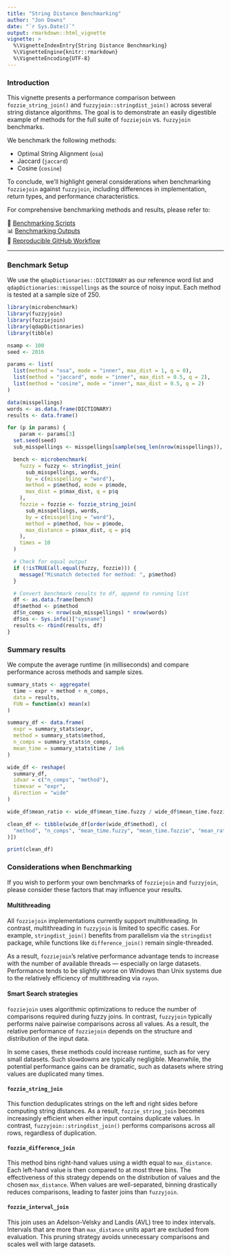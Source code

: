 ```yaml
---
title: "String Distance Benchmarking"
author: "Jon Downs"
date: "`r Sys.Date()`"
output: rmarkdown::html_vignette
vignette: >
  %\VignetteIndexEntry{String Distance Benchmarking}
  %\VignetteEngine{knitr::rmarkdown}
  %\VignetteEncoding{UTF-8}
---
```


### Introduction

This vignette presents a performance comparison between `fozzie_string_join()`
and `fuzzyjoin::stringdist_join()` across several string distance algorithms.
The goal is to demonstrate an easily digestible example of methods for the full
suite of `fozziejoin` vs. `fuzzyjoin` benchmarks. 

We benchmark the following methods:

- Optimal String Alignment (`osa`)
- Jaccard (`jaccard`)
- Cosine (`cosine`)

To conclude, we’ll highlight general considerations when benchmarking
`fozziejoin` against `fuzzyjoin`, including differences in implementation,
return types, and performance characteristics.

For comprehensive benchmarking methods and results, please refer to:

📂 [Benchmarking Scripts](https://github.com/JonDDowns/fozziejoin/tree/main/scripts)  
📊 [Benchmarking Outputs](https://github.com/JonDDowns/fozziejoin/tree/main/outputs)  
🔁 [Reproducible GitHub Workflow](https://github.com/JonDDowns/fozziejoin/blob/main/.github/workflows/run_all_benches.yml)

---

### Benchmark Setup

We use the `qdapDictionaries::DICTIONARY` as our reference word list and
`qdapDictionaries::misspellings` as the source of noisy input. Each method is
tested at a sample size of 250.

```r
library(microbenchmark)
library(fuzzyjoin)
library(fozziejoin)
library(qdapDictionaries)
library(tibble)

nsamp <- 100
seed <- 2016

params <- list(
  list(method = "osa", mode = "inner", max_dist = 1, q = 0),
  list(method = "jaccard", mode = "inner", max_dist = 0.5, q = 2),
  list(method = "cosine", mode = "inner", max_dist = 0.5, q = 2)
)

data(misspellings)
words <- as.data.frame(DICTIONARY)
results <- data.frame()
```

```r
for (p in params) {
    param <- params[3]
  set.seed(seed)
  sub_misspellings <- misspellings[sample(seq_len(nrow(misspellings)), nsamp), ]

  bench <- microbenchmark(
    fuzzy = fuzzy <- stringdist_join(
      sub_misspellings, words,
      by = c(misspelling = "word"),
      method = p$method, mode = p$mode,
      max_dist = p$max_dist, q = p$q
    ),
    fozzie = fozzie <- fozzie_string_join(
      sub_misspellings, words,
      by = c(misspelling = "word"),
      method = p$method, how = p$mode,
      max_distance = p$max_dist, q = p$q
    ),
    times = 10
  )

  # Check for equal output
  if (!isTRUE(all.equal(fuzzy, fozzie))) {
    message("Mismatch detected for method: ", p$method)
  }

  # Convert benchmark results to df, append to running list
  df <- as.data.frame(bench)
  df$method <- p$method
  df$n_comps <- nrow(sub_misspellings) * nrow(words)
  df$os <- Sys.info()["sysname"]
  results <- rbind(results, df)
}
```

### Summary results

We compute the average runtime (in milliseconds) and compare performance across
methods and sample sizes.

```r
summary_stats <- aggregate(
  time ~ expr + method + n_comps,
  data = results,
  FUN = function(x) mean(x)
)

summary_df <- data.frame(
  expr = summary_stats$expr,
  method = summary_stats$method,
  n_comps = summary_stats$n_comps,
  mean_time = summary_stats$time / 1e6
)

wide_df <- reshape(
  summary_df,
  idvar = c("n_comps", "method"),
  timevar = "expr",
  direction = "wide"
)

wide_df$mean_ratio <- wide_df$mean_time.fuzzy / wide_df$mean_time.fozzie

clean_df <- tibble(wide_df[order(wide_df$method), c(
  "method", "n_comps", "mean_time.fuzzy", "mean_time.fozzie", "mean_ratio"
)])

print(clean_df)
```

### Considerations when Benchmarking

If you wish to perform your own benchmarks of `fozziejoin` and `fuzzyjoin`,
please consider these factors that may influence your results.

#### Multithreading

All `fozziejoin` implementations currently support multithreading. In contrast,
multithreading in `fuzzyjoin` is limited to specific cases. For example,
`stringdist_join()` benefits from parallelism via the `stringdist` package,
while functions like `difference_join()` remain single-threaded.

As a result, `fozziejoin`'s relative performance advantage tends to increase
with the number of available threads — especially on large datasets. Performance
tends to be slightly worse on Windows than Unix systems due to the relatively
efficiency of multithreading via `rayon`.

#### Smart Search strategies

`fozziejoin` uses algorithmic optimizations to reduce the number of comparisons
required during fuzzy joins. In contrast, `fuzzyjoin` typically performs naive
pairwise comparisons across all values. As a result, the relative performance
of `fozziejoin` depends on the structure and distribution of the input data.

In some cases, these methods could increase runtime, such as for very small
datasets. Such slowdowns are typically negligible. Meanwhile, the potential
performance gains can be dramatic, such as datasets where string values are
duplicated many times.

#### `fozzie_string_join`

This function deduplicates strings on the left and right sides before computing
string distances. As a result, `fozzie_string_join` becomes increasingly
efficient when either input contains duplicate values. In contrast,
`fuzzyjoin::stringdist_join()` performs comparisons across all rows, regardless
of duplication.

#### `fozzie_difference_join`

This method bins right-hand values using a width equal to `max_distance`. Each
left-hand value is then compared to at most three bins. The effectiveness of
this strategy depends on the distribution of values and the chosen
`max_distance`. When values are well-separated, binning drastically reduces
comparisons, leading to faster joins than `fuzzyjoin`.

#### `fozzie_interval_join`

This join uses an Adelson-Velsky and Landis (AVL) tree to index intervals.
Intervals that are more than `max_distance` units apart are excluded from
evaluation. This pruning strategy avoids unnecessary comparisons and scales
well with large datasets.

